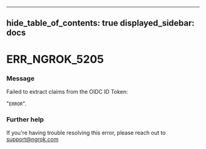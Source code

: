 

---
hide_table_of_contents: true
displayed_sidebar: docs
---


# ERR_NGROK_5205

### Message
Failed to extract claims from the OIDC ID Token:

"`ERROR`".

<ErrorDetails error="err_ngrok_5205" />



### Further help
If you're having trouble resolving this error, please reach out to [support@ngrok.com](mailto:support@ngrok.com?subject=Help%20with%20ERR_NGROK_5205)

